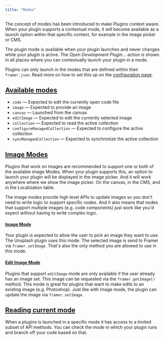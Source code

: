 ```yaml
---
title: "Modes"
---
```


The concept of modes has been introduced to make Plugins context aware. When your plugin supports a contextual mode, it will become available as a launch option within that specific context, for example in the image picker or CMS.

The plugin mode is available when your plugin launches and never changes while your plugin is active. The _Open Development Plugin…_ action is shown in all places where you can contextually launch your plugin in a mode.

Plugins can only launch in the modes that are defined within their `framer.json`. Read more on how to set this up on the [configuration page](https://www.framer.com/developers/configuration).

## [Available modes](https://www.framer.com/developers/modes#available-modes)

- `code` — Expected to edit the currently open code file
- `image` — Expected to provide an image
- `canvas` — Launched from the canvas
- `editImage` — Expected to edit the currently selected image
- `collection` — Expected to read the active collection
- `configureManagedCollection` — Expected to configure the active collection
- `syncManagedCollection` — Expected to synchronize the active collection

## [Image Modes](https://www.framer.com/developers/modes#image-modes)

Plugins that work on images are recommended to support one or both of the available image Modes. When your plugin supports this, an option to launch your plugin will be displayed in the image picker. And it will work anywhere where we show the image picker. On the canvas, in the CMS, and in the Localization table.

The image modes provide high level APIs to update images so you don't need to write logic to support specific nodes. And it also means that nodes that support multiple images (e.g. code components) just work like you'd expect without having to write complex logic.

#### [Image Mode](https://www.framer.com/developers/modes#image-mode)

Your plugin is expected to allow the user to pick an image they want to use. The Unsplash plugin uses this mode. The selected image is send to Framer via `framer.setImage`. That's also the only method you are allowed to use in this mode.

#### [Edit Image Mode](https://www.framer.com/developers/modes#edit-image-mode)

Plugins that support `editImage` mode are only available if the user already has an image set. This image can be requested via the `framer.getImage()` method. This mode is great for plugins that want to make edits to an existing image (e.g. Photoshop). Just like with image mode, the plugin can update the image via `framer.setImage`.

## [Reading current mode](https://www.framer.com/developers/modes#reading-current-mode)

When a plugins is launched in a specific mode it has access to a limited subset of API methods. You can check the mode in which your plugin runs and branch off your code based on that.